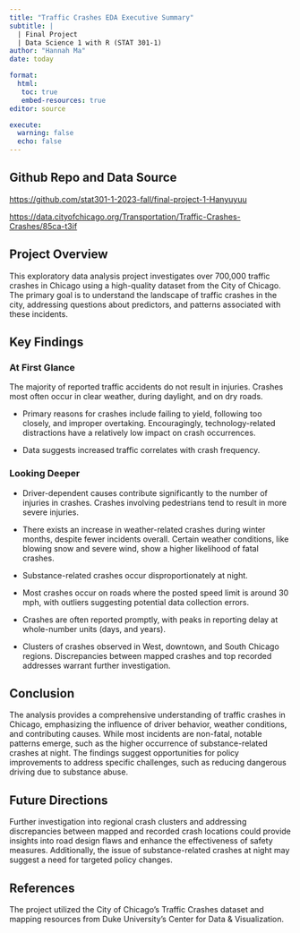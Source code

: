 ```yaml
---
title: "Traffic Crashes EDA Executive Summary"
subtitle: |
  | Final Project 
  | Data Science 1 with R (STAT 301-1)
author: "Hannah Ma"
date: today

format: 
  html:
   toc: true
   embed-resources: true
editor: source

execute:
  warning: false
  echo: false
---
```


::: {.callout-tip icon="false"}
## Github Repo and Data Source

<https://github.com/stat301-1-2023-fall/final-project-1-Hanyuyuu>

<https://data.cityofchicago.org/Transportation/Traffic-Crashes-Crashes/85ca-t3if>
:::

## Project Overview

This exploratory data analysis project investigates over 700,000 traffic crashes in Chicago using a high-quality dataset from the City of Chicago. The primary goal is to understand the landscape of traffic crashes in the city, addressing questions about predictors, and patterns associated with these incidents.

## Key Findings

### At First Glance

The majority of reported traffic accidents do not result in injuries. Crashes most often occur in clear weather, during daylight, and on dry roads. 

-   Primary reasons for crashes include failing to yield, following too closely, and improper overtaking. Encouragingly, technology-related distractions have a relatively low impact on crash occurrences.

-   Data suggests increased traffic correlates with crash frequency.

### Looking Deeper

-   Driver-dependent causes contribute significantly to the number of injuries in crashes. Crashes involving pedestrians tend to result in more severe injuries.

-   There exists an increase in weather-related crashes during winter months, despite fewer incidents overall. Certain weather conditions, like blowing snow and severe wind, show a higher likelihood of fatal crashes.

-   Substance-related crashes occur disproportionately at night.

-   Most crashes occur on roads where the posted speed limit is around 30 mph, with outliers suggesting potential data collection errors.

-   Crashes are often reported promptly, with peaks in reporting delay at whole-number units (days, and years).

-   Clusters of crashes observed in West, downtown, and South Chicago regions. Discrepancies between mapped crashes and top recorded addresses warrant further investigation. 

## Conclusion
The analysis provides a comprehensive understanding of traffic crashes in Chicago, emphasizing the influence of driver behavior, weather conditions, and contributing causes. While most incidents are non-fatal, notable patterns emerge, such as the higher occurrence of substance-related crashes at night. The findings suggest opportunities for policy improvements to address specific challenges, such as reducing dangerous driving due to substance abuse.

## Future Directions 
Further investigation into regional crash clusters and addressing discrepancies between mapped and recorded crash locations could provide insights into road design flaws and enhance the effectiveness of safety measures. Additionally, the issue of substance-related crashes at night may suggest a need for targeted policy changes.

## References 
The project utilized the City of Chicago's Traffic Crashes dataset and mapping resources from Duke University's Center for Data & Visualization.
